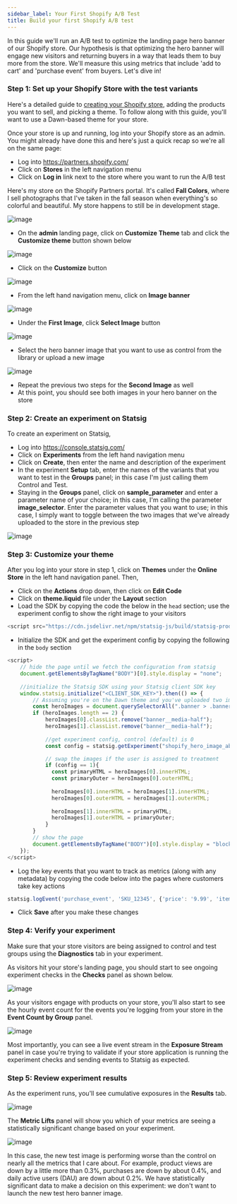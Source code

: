 ```yaml
---
sidebar_label: Your First Shopify A/B Test
title: Build your first Shopify A/B test  
---
```


In this guide we'll run an A/B test to optimize the landing page hero banner of our Shopify store. Our hypothesis is that optimizing the hero banner will engage new visitors and returning buyers in a way that leads them to buy more from the store. We'll measure this using metrics that include 'add to cart' and 'purchase event' from buyers. Let's dive in!


### Step 1: Set up your Shopify Store with the test variants
Here's a detailed guide to [creating your Shopify store](https://www.shopify.com/blog/start-online-store), adding the products you want to sell, and picking a theme. To follow along with this guide, you'll want to use a Dawn-based theme for your store. 

Once your store is up and running, log into your Shopify store as an admin. You might already have done this and here's just a quick recap so we're all on the same page: 
- Log into https://partners.shopify.com/ 
- Click on **Stores** in the left navigation menu
- Click on **Log in** link next to the store where you want to run the A/B test

Here's my store on the Shopify Partners portal. It's called **Fall Colors**, where I sell photographs that I've taken in the fall season when everything's so colorful and beautiful. My store happens to still be in development stage.

![image](https://user-images.githubusercontent.com/1315028/150030303-eb4068ee-f5b8-42bc-9f94-9ca17df36e17.png)

- On the **admin** landing page, click on **Customize Theme** tab and click the **Customize theme** button shown below

![image](https://user-images.githubusercontent.com/1315028/150182063-fdc2bc10-48e1-414f-a05a-dd32c55a376f.png)

- Click on the **Customize** button 

![image](https://user-images.githubusercontent.com/1315028/150182338-065de17e-a33d-4141-9b34-9518a53b60eb.png)

- From the left hand navigation menu, click on **Image banner**

![image](https://user-images.githubusercontent.com/1315028/150182526-dd77fea2-20b9-4812-b6f9-30ab309a6a49.png)

- Under the **First Image**, click **Select Image** button 

![image](https://user-images.githubusercontent.com/1315028/150182728-2cae4794-0a08-4781-9d5f-6cbfe7394d48.png)

- Select the hero banner image that you want to use as control from the library or upload a new image

![image](https://user-images.githubusercontent.com/1315028/150182819-5a6e1745-7e54-4d02-a3e4-406eb278da8d.png)

- Repeat the previous two steps for the **Second Image** as well
- At this point, you should see both images in your hero banner on the store 


### Step 2: Create an experiment on Statsig

To create an experiment on Statsig, 
- Log into https://console.statsig.com/
- Click on **Experiments** from the left hand navigation menu
- Click on **Create**, then enter the name and description of the experiment
- In the experiment **Setup** tab, enter the names of the variants that you want to test in the **Groups** panel; in this case I'm just calling them Control and Test. 
- Staying in the **Groups** panel, click on **sample_parameter** and enter a parameter name of your choice; in this case, I'm calling the parameter **image_selector**. Enter the parameter values that you want to use; in this case, I simply want to toggle between the two images that we've already uploaded to the store in the previous step

![image](https://user-images.githubusercontent.com/1315028/150181235-068a1cf3-00ef-48f8-b2fa-51c0338e5e6d.png)


### Step 3: Customize your theme

After you log into your store in step 1, click on **Themes** under the **Online Store** in the left hand navigation panel. 
Then, 
- Click on the **Actions** drop down, then click on **Edit Code**
- Click on **theme.liquid** file under the **Layout** section
- Load the SDK by copying the code the below in the `head` section; use the experiment config to show the right image to your visitors

```js
<script src="https://cdn.jsdelivr.net/npm/statsig-js/build/statsig-prod-web-sdk.min.js"></script>
```


- Initialize the SDK and get the experiment config by copying the following in the `body` section

```js
<script>
    // hide the page until we fetch the configuration from statsig
    document.getElementsByTagName("BODY")[0].style.display = "none";
    
    //initialize the Statsig SDK using your Statsig client SDK key 
    window.statsig.initialize("<CLIENT_SDK_KEY>").then(() => {
        // Assuming you're on the Dawn theme and you've uploaded two images for the hero image
        const heroImages = document.querySelectorAll(".banner > .banner__media");
        if (heroImages.length == 2) {
            heroImages[0].classList.remove("banner__media-half");
            heroImages[1].classList.remove("banner__media-half");
            
            //get experiment config, control (default) is 0
            const config = statsig.getExperiment("shopify_hero_image_abtest").get("image_selector", 0)

            // swap the images if the user is assigned to treatment  
            if (config == 1){
              const primaryHTML = heroImages[0].innerHTML;
              const primaryOuter = heroImages[0].outerHTML;
              
              heroImages[0].innerHTML = heroImages[1].innerHTML;
              heroImages[0].outerHTML = heroImages[1].outerHTML;
              
              heroImages[1].innerHTML = primaryHTML;
              heroImages[1].outerHTML = primaryOuter;
            }
        }
        // show the page
        document.getElementsByTagName("BODY")[0].style.display = "block";                                         
    });
</script>
```

- Log the key events that you want to track as metrics (along with any metadata) by copying the code below into the pages where customers take key actions

```js
statsig.logEvent('purchase_event', 'SKU_12345', {'price': '9.99', 'item_name': 'diet_coke_48_pack'});
```

- Click **Save** after you make these changes

### Step 4: Verify your experiment

Make sure that your store visitors are being assigned to control and test groups using the **Diagnostics** tab in your experiment. 

As visitors hit your store's landing page, you should start to see ongoing experiment checks in the **Checks** panel as shown below.

![image](https://user-images.githubusercontent.com/1315028/150048630-cd501f16-dfdf-44c9-b26c-5e74c06147ac.png)

As your visitors engage with products on your store, you'll also start to see the hourly event count for the events you're logging from your store in the **Event Count by Group** panel. 

![image](https://user-images.githubusercontent.com/1315028/150184407-b5a276fe-7226-4003-ae7e-9f0101af2007.png)

Most importantly, you can see a live event stream in the **Exposure Stream** panel in case you're trying to validate if your store application is running the experiment checks and sending events to Statsig as expected. 


### Step 5: Review experiment results

As the experiment runs, you'll see cumulative exposures in the **Results** tab. 

![image](https://user-images.githubusercontent.com/1315028/150185473-f10dc530-7915-4ade-a2b9-bd1e8cc9d14b.png)

The **Metric Lifts** panel will show you which of your metrics are seeing a statistically significant change based on your experiment.

![image](https://user-images.githubusercontent.com/1315028/150048918-a147afe0-0938-4555-9cd8-d4df0886da40.png)

In this case, the new test image is performing worse than the control on nearly all the metrics that I care about. For example, product views are down by a little more than 0.3%, purchases are down by about 0.4%, and daily active users (DAU) are down about 0.2%. We have statistically significant data to make a decision on this experiment: we don't want to launch the new test hero banner image. 

